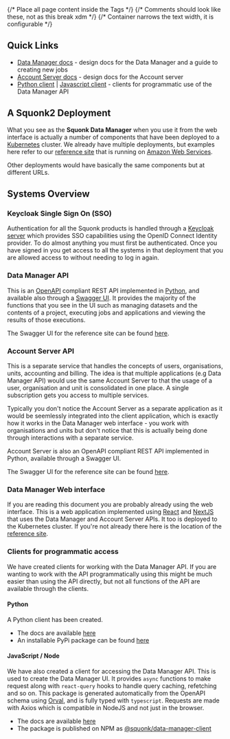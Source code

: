 
<Head>
  <title>Data Manager Developer Documentation</title>
</Head>

<Layout>
{/* Place all page content inside the <Layout /> Tags */}
{/* Comments should look like these, not <!-- --> as this break xdm */}
{/* Container narrows the text width, it is configurable */}
<Container>

<DocsNav />

## Quick Links

* [Data Manager docs](https://informaticsmatters.gitlab.io/mini-apps-data-tier/) - design docs for the Data Manager and
  a guide to creating new jobs
* [Account Server docs](https://informaticsmatters.gitlab.io/squonk2-account-server/) - design docs for the Account server
* [Python client](https://squonk2-python-client.readthedocs.io/en/stable) |
  [Javascript client](https://informaticsmatters.github.io/data-manager-npm-client/) -
  clients for programmatic use of the Data Manager API

## A Squonk2 Deployment

What you see as the **Squonk Data Manager** when you use it from the web interface is actually a number of components that
have been deployed to a [Kubernetes](https://kubernetes.io/) cluster.
We already have multiple deployments, but examples here refer to our
[reference site](https://squonk.it/data-manager-ui) that is running on [Amazon Web Services](https://aws.amazon.com/).

Other deployments would have basically the same components but at different URLs.

## Systems Overview

### Keycloak Single Sign On (SSO)

Authentication for all the Squonk products is handled through a [Keycloak server](https://www.keycloak.org/) which
provides SSO capabilities using the OpenID Connect Identity provider. To do almost anything you must first be authenticated.
Once you have signed in you get access to all the systems in that deployment that you are allowed access to without
needing to log in again.

### Data Manager API

This is an [OpenAPI](https://www.openapis.org/) compliant REST API implemented in [Python](https://www.python.org/),
and available also through a [Swagger UI](https://swagger.io/tools/swagger-ui/). It provides the majority of the functions
that you see in the UI such as managing datasets and the contents of a project, executing jobs and applications and
viewing the results of those executions.

The Swagger UI for the reference site can be found [here](https://squonk.it/data-manager-api/api/).

### Account Server API

This is a separate service that handles the concepts of users, organisations, units, accounting and billing.
The idea is that multiple applications (e.g Data Manager API) would use the same Account Server to that the usage of
a user, organisation and unit is consolidated in one place. A single subscription gets you access to multiple services.

Typically you don't notice the Account Server as a separate application as it would be seemlessly integrated into the
client application, which is exactly how it works in the Data Manager web interface - you work with organisations and
units but don't notice that this is actually being done through interactions with a separate service.

Account Server is also an OpenAPI compliant REST API implemented in Python, available through a Swagger UI.

The Swagger UI for the reference site can be found [here](https://squonk.it/account-server-api/api/).


### Data Manager Web interface

If you are reading this document you are probably already using the web interface. This is a web application implemented
using [React](https://reactjs.org/) and [NextJS](https://nextjs.org/) that uses the Data Manager and Account Server APIs.
It too is deployed to the Kubernetes cluster. If you're not already there here is the location of the
[reference site](https://squonk.it/data-manager-ui).

### Clients for programmatic access

We have created clients for working with the Data Manager API. If you are wanting to work with the API programmatically
using this might be much easier than using the API directly, but not all functions of the API are available through the clients.

#### Python

A Python client has been created.

* The docs are available [here](https://squonk2-python-client.readthedocs.io/en/stable)
* An installable PyPi package can be found [here](https://pypi.org/project/im-squonk2-client/)


#### JavaScript / Node

We have also created a client for accessing the Data Manager API. This is used to create the Data Manager UI.
It provides `async` functions to make request along with `react-query` hooks to handle query caching, refetching and so on.
This package is generated automatically from the OpenAPI schema using [Orval](https://orval.dev/),
and is fully typed with `typescript`.
Requests are made with Axios which is compatible in NodeJS and not just in the browser.

* The docs are available [here](https://informaticsmatters.github.io/data-manager-npm-client/)
* The package is published on NPM as [@squonk/data-manager-client](https://www.npmjs.com/package/@squonk/data-manager-client)

</Container>
</Layout>
